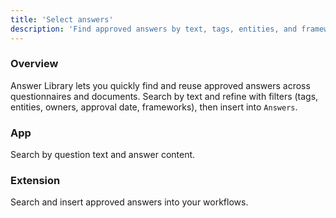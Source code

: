 ```yaml
---
title: 'Select answers'
description: 'Find approved answers by text, tags, entities, and frameworks'
---
```


### Overview
Answer Library lets you quickly find and reuse approved answers across questionnaires and documents.
Search by text and refine with filters (tags, entities, owners, approval date, frameworks), then insert into `Answers`.

### App
Search by question text and answer content.

### Extension
Search and insert approved answers into your workflows.
